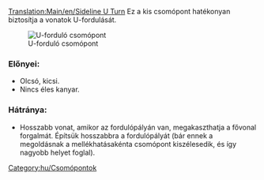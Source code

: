 [[Translation:Main/en/Sideline U Turn]]{{hu/Csomópontmenü}}
Ez a kis csomópont hatékonyan biztosítja a vonatok U-fordulását.

[[File:en/Mainline u turn.png|center|frame|U-forduló csomópont]]

===Előnyei:===
*Olcsó, kicsi.
*Nincs éles kanyar.

===Hátránya:===
*Hosszabb vonat, amikor az fordulópályán van, megakaszthatja a fővonal forgalmát. Építsük hosszabbra a fordulópályát (bár ennek a megoldásnak a mellékhatásakénta csomópont kiszélesedik, és így nagyobb helyet foglal).

[[Category:hu/Csomópontok]]